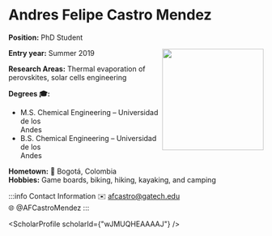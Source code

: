 


# Andres Felipe Castro Mendez

**Position:** PhD Student

<img src={profImage} width="200" align="right"/> 

**Entry year:** Summer 2019<br/>

**Research Areas:** Thermal evaporation of perovskites, solar cells engineering

**Degrees 🎓:**
- M.S. Chemical Engineering – Universidad de los<br/> Andes 
- B.S. Chemical Engineering – Universidad de los<br/> Andes 

**Hometown:** 🏡  Bogotá, Colombia<br/>
**Hobbies:** Game boards, biking, hiking, kayaking, and camping 

:::info Contact Information
✉️ afcastro@gatech.edu<br/>
🌐 @AFCastroMendez
:::

<ScholarProfile scholarId={"wJMUQHEAAAAJ"} />